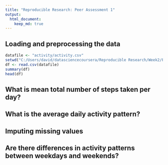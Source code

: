 ```yaml
---
title: "Reproducible Research: Peer Assessment 1"
output: 
  html_document:
    keep_md: true
---
```



## Loading and preprocessing the data

```r
datafile <- "activity/activity.csv"
setwd("C:/Users/david/datasciencecoursera/Reproducible Research/Week2/Project1/RepData_PeerAssessment1")
df <- read.csv(datafile)
summary(df)
head(df)

```


## What is mean total number of steps taken per day?



## What is the average daily activity pattern?



## Imputing missing values



## Are there differences in activity patterns between weekdays and weekends?
